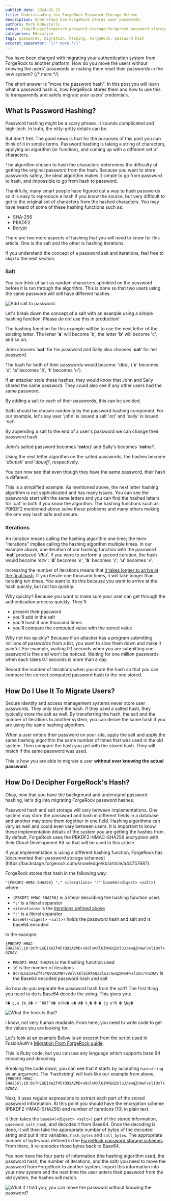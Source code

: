 ```yaml
---
publish_date: 2024-02-15
title: Understanding the ForgeRock Password Storage Scheme
description: Understand how ForgeRock stores user passwords.
authors: Mark Robustelli
image: /img/blogs/forgerock-password-storage/forgerock-password-storage.png
categories: Education
tags: passwords, migration, hashing, ForgeRock, password hash
excerpt_separator: "{/* more */}"
---
```


You have been charged with migrating your authentication system from ForgeRock to another platform. How do you move the users without knowing the users' passwords or making them reset their passwords in the new system?
{/* more */}

The short answer is "move the password hash". In this post you will learn what a password hash is, how ForgeRock stores them and how to use this to transparently and safely migrate your users' credentials.

## What Is Password Hashing?

Password hashing might be a scary phrase. It sounds complicated and high-tech. In truth, the nitty-gritty details can be. 

But don't fret. The good news is that for the purposes of this post you can think of it in simple terms. Password hashing is taking a string of characters, applying an algorithm (or function), and coming up with a different set of characters. 

The algorithm chosen to hash the characters determines the difficulty of getting the original password from the hash. Because you want to store passwords safely, the ideal algorithm makes it simple to go from password to hash, and impossible to go from hash to password.

Thankfully, many smart people have figured out a way to hash passwords so it is easy to reproduce a hash if you know the source, but very difficult to get to the original set of characters from the hashed characters. You may have heard of some of these hashing functions such as:

 * SHA-256
 * PBKDF2
 * Bcrypt

There are two more aspects of hashing that you will need to know for this article. One is the salt and the other is hashing iterations.

<Aside type="note">
If you understand the concept of a password salt and iterations, feel free to skip to the next section.
</Aside>

### Salt

You can think of salt as random characters sprinkled on the password before it is run through the algorithm. This is done so that two users using the same password will still have different hashes.

![Add salt to password.](/img/blogs/forgerock-password-storage/password-salt.jpg)

Let's break down the concept of a salt with an example using a simple hashing function. Please *do not* use this in production!

The hashing function for this example will be to use the next letter of the existing letter. The letter '**a**' will become 'b', the letter '**b**' will become 'c', and so on.

John chooses '**cat**' for his password and Sally also chooses '**cat**' for her password.

The hash for both of their passwords would become: '*dbu*', ('**c**' becomes '*d*', '**a**' becomes '*b*', '**t**' becomes '*u*').

If an attacker stole these hashes, they would know that John and Sally shared the same password. They could also see if any other users had the same password.

By adding a salt to each of their passwords, this can be avoided.

Salts should be chosen randomly by the password hashing component. For our example, let's say user 'john' is issued a salt '*orj*' and 'sally' is issued '*nei*'.

By appending a salt to the end of a user's password we can change their password hash.

John's salted password becomes '**cat***orj*' and Sally's becomes '**cat***nei*'.

Using the next letter algorithm on the salted passwords, the hashes become '*dbupsk*' and '*dbuofj*', respectively.

You can now see that even though they have the same password, their hash is different.

This is a simplified example. As mentioned above, the next letter hashing algorithm is not sophisticated and has many issues. You can see the passwords start with the same letters and you can find the hashed letters for 'cat' in both if you know the algorithm. The hashing functions such as PBKDF2 mentioned above solve these problems and many others making the one way hash safe and secure.

### Iterations

An iteration means calling the hashing algorithm one time; the term "iterations" implies calling the hashing algorithm multiple times. In our example above, one iteration of our hashing function with the password '**cat**' produced '*dbu*'. If you were to perform a second iteration, the hash would become '*ecv*': '**d**' becomes '*e*', '**b**' becomes '*c*', '**u**' becomes '*v*'. 

Increasing the number of iterations means that [it takes longer to arrive at the final hash](/articles/security/math-of-password-hashing-algorithms-entropy). If you iterate one thousand times, it will take longer than iterating ten times. You want to do this because you want to arrive at the hash quickly, but not too quickly. 

Why quickly? Because you want to make sure your user can get through the authentication process quickly. They'll:

* present their password
* you'll add in the salt
* you'll hash it one thousand times
* you'll compare the computed value with the stored value

Why not too quickly? Because if an attacker has a program submitting millions of passwords from a list, you want to slow them down and make it painful. For example, waiting 0.1 seconds when you are submitting one password is fine and won't be noticed. Waiting for one million passwords when each takes 0.1 seconds is more than a day.

Record the number of iterations when you store the hash so that you can compare the correct computed password hash to the one stored.

## How Do I Use It To Migrate Users?

Secure identity and access management systems never store user passwords. They only store the hash. If they used a salted hash, they typically store the salt as well. By transferring the hash, the salt and the number of iterations to another system, you can derive the same hash if you are using the same hashing algorithm. 

When a user enters their password on your site, apply the salt and apply the same hashing algorithm the same number of times that was used in the old system. Then compare the hash you get with the stored hash. They will match if the same password was used. 

This is how you are able to migrate a user **without ever knowing the actual password**.

## How Do I Decipher ForgeRock's Hash?
Okay, now that you have the background and understand password hashing, let's dig into migrating ForgeRock password hashes.

Password hash and salt storage will vary between implementations. One system may store the password and hash in different fields in a database and another may store them together in one field. Hashing algorithms can vary as well and could even vary between users. It is important to know these implementation details of the system you are getting the hashes from. By default, ForgeRock uses the PBKDF2-HMAC-SHA256 encryption with their Cloud Development Kit so that will be used in this article.

<Aside type="note">
If your implementation is using a different hashing function, ForgeRock has [documented their password storage schemes](https://backstage.forgerock.com/knowledge/kb/article/a44757687).
</Aside>

ForgeRock stores that hash in the following way: 

`"{PBKDF2-HMAC-SHA256} ";" <iterations> ":" base64(<digest> <salt>)` where:

- `{PBKDF2-HMAC-SHA256}` is a literal describing the hashing function used.
- `";"` is a literal separator
- `<iterations>` is the [iterations defined above](#iterations)
- `":"` is a literal separator
- `base64(<digest> <salt>)` holds the password hash and salt and is base64 encoded

In the example:

`{PBKDF2-HMAC-SHA256};10:8c7nLGEIXeZf45YQ92A2MD+v8olvKKl6iWXGQZoluJ/awqZnHwFvslIOx7xOZ9AV`
  
  - `PBKDF2-HMAC-SHA256` is the hashing function used
  - `10` is the number of iterations
  - `8c7nLGEIXeZf45YQ92A2MD+v8olvKKl6iWXGQZoluJ/awqZnHwFvslIOx7xOZ9AV` is the Base64 encoded password hash and salt

So how do you separate the password hash from the salt? The first thing you need to do is Base64 decode the string. This gives you:

`ñ�￹ç,a￹]æ_ã�￹÷``60?¯ò�￹o(©z�￹e�￹A�￹%¸�￹�￹�￹¦g￹o²R￹�￹¼Ng�`

 ![What the heck is that?](/img/blogs/forgerock-password-storage/what-the-heck.jpg)
 
 I know, not very human readable. From here, you need to write code to get the values you are looking for. 
 
Let's look at an example Below is an excerpt from the script used in FusionAuth's [Migration From ForgeRock guide](/docs/lifecycle/migrate-users/bulk/forgerock).

<RemoteCode url="https://raw.githubusercontent.com/FusionAuth/fusionauth-import-scripts/master/forgerock/import.rb" lang="ruby" tags="ForgerockPasswordHash" />

This is Ruby code, but you can use any language which supports base 64 encoding and decoding. 

Breaking the code down, you can see that it starts by accepting `hashstring` as an argument. The 'hashstring' will look like our example from above, `{PBKDF2-HMAC-SHA256};10:8c7nLGEIXeZf45YQ92A2MD+v8olvKKl6iWXGQZoluJ/awqZnHwFvslIOx7xOZ9AV`. 

Next, it uses regular expressions to extract each part of the stored password information. At this point you should have the encryption scheme (PBKDF2-HMAC-SHA256) and number of iterations (10) in plain text. 

It then takes the `base64(<digest> <salt>)` part of the stored information, `password_salt_hash`, and decodes it from Base64. Once the decoding is done, it will then take the appropriate number of bytes of the decoded string and put it into variables, `hash_bytes` and `salt_bytes`. The appropriate number of bytes was defined in the [ForgeRock password storage schemes](https://backstage.forgerock.com/knowledge/kb/article/a44757687). From there, it re-encodes those bytes back to Base64.

You now have the four parts of information (the hashing algorithm used, the password hash, the number of iterations, and the salt) you need to move the password from ForgeRock to another system. Import this information into your new system and the next time the user enters their password from the old system, the hashes will match.

![What if I told you, you can move the password without knowing the password?](/img/blogs/forgerock-password-storage/move-the-password.jpg)
